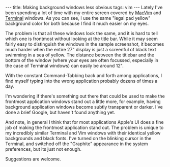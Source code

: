 ---
title: Making background windows less obvious
tags: vim
---
Lately I've been spending a lot of time with my entire screen covered by [[MacVim]] and [[Terminal]] windows. As you can see, I use the same "legal pad yellow" background color for both because I find it much easier on my eyes.

{{all-windows-look-the-same.png}}

The problem is that all these windows look the same, and it is hard to tell which one is frontmost without looking at the title bar. While it may seem fairly easy to distinguish the windows in the sample screenshot, it becomes much harder when the entire 27" display is just a screenful of black text swimming in a sea of yellow. The distance between the titlebar and the bottom of the window (where your eyes are often focussed, especially in the case of Terminal windows) can easily be around 12".

With the constant Command-Tabbing back and forth among applications, I find myself typing into the wrong application probably dozens of times a day.

I'm wondering if there's something out there that could be used to make the frontmost application windows stand out a little more, for example, having background application windows become subtly transparent or darker. I've done a brief Google, but haven't found anything yet.

And note, in general I think that for most applications Apple's UI does a fine job of making the frontmost application stand out. The problem is unique to my incredibly similar Terminal and Vim windows with their identical yellow backgrounds and black fonts. I've turned on the blinking cursor in the Terminal, and switched off the "Graphite" appearance in the system preferences, but its just not enough.

Suggestions are welcome.
